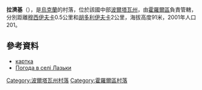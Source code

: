 {{coord|49|47|12|N|32|56|15|E|scale:100000_region:UA|display=title}}

'''拉濟基'''（{{lang-uk|Лазьки}}），是[[烏克蘭|烏克蘭]]的村落，位於該國中部[[波爾塔瓦州|波爾塔瓦州]]，由[[霍羅爾區|霍羅爾區]]負責管轄，分別距離[[穆西伊夫卡_(霍羅爾區)|穆西伊夫卡]]0.5公里和[[胡多利伊夫卡_(謝梅尼夫卡區)|胡多利伊夫卡]]2公里，海拔高度91米，2001年人口201。

==參考資料==
* [http://gska2.rada.gov.ua/pls/z7502/A005?rdat1=25.04.2009&rf7571=26723 картка]{{dead link|date=2018年3月 |bot=InternetArchiveBot |fix-attempted=yes }}
* [http://weather.in.ua/ua/poltavskaja/13026 Погода в селі Лазьки] {{Wayback|url=http://weather.in.ua/ua/poltavskaja/13026 |date=20111219194637 }}

{{DEFAULTSORT:Лазьки}}
[[Category:波爾塔瓦州村落|Category:波爾塔瓦州村落]]
[[Category:霍羅爾區村落|Category:霍羅爾區村落]]


{{Poltava-geo-stub}}